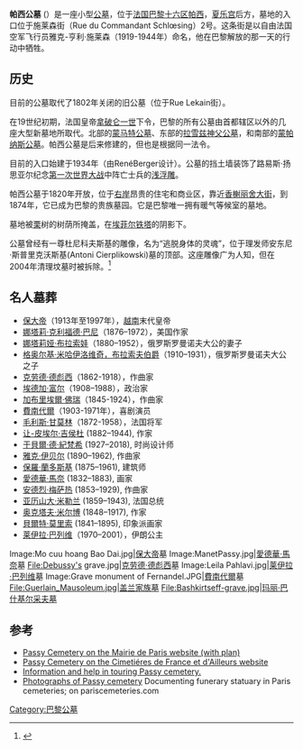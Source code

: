 {{Infobox cemetery
| name        = 帕西公墓
| image       = Passy.JPG
| imagesize   = 240px
| caption     = 帕西公墓，背景为[[埃菲尔铁塔|埃菲尔铁塔]]
| established = 1820
| country     = 法国
| location    = 巴黎[[帕西|帕西]]
| coordinates = {{coord|48|51|45|N|2|17|07|E|region:FR_scale:2000|display=inline,title}}
| type        = 公共
| owner       = Mairie de Paris
| size        = {{convert|1.75|ha|acre}}
| graves      = 2600
| website     = [http://equipement.paris.fr/cimetiere-de-passy-4481 Passy cemetery on the Mairie de Paris]
| findagraveid= 638993
}}
'''帕西公墓''' ({{lang-fr|Cimetière de Passy}}）是一座小型[[公墓|公墓]]，位于[[法国|法国]][[巴黎十六区|巴黎十六区]][[帕西|帕西]]，[[夏乐宫|夏乐宫]]后方，墓地的入口位于施莱森街（Rue du Commandant Schlœsing）2号。这条街是以自由法国空军飞行员雅克-亨利·施莱森（1919-1944年）命名，他在巴黎解放的那一天的行动中牺牲。

==历史==
目前的公墓取代了1802年关闭的旧公墓（位于Rue Lekain街）。

在19世纪初期，法国皇帝[[拿破仑一世|拿破仑一世]]下令，巴黎的所有公墓由首都辖区以外的几座大型新墓地所取代。北部的[[蒙马特公墓|蒙马特公墓]]、东部的[[拉雪兹神父公墓|拉雪兹神父公墓]]，和南部的[[蒙帕纳斯公墓|蒙帕纳斯公墓]]。帕西公墓是后来修建的，但也是根据同一法令。

目前的入口始建于1934年（由RenéBerger设计）。公墓的挡土墙装饰了路易斯·扬思亚尔纪念[[第一次世界大战|第一次世界大战]]中阵亡士兵的[[浅浮雕|浅浮雕]]。

帕西公墓于1820年开放，位于[[右岸|右岸]]昂贵的住宅和商业区，靠近[[香榭丽舍大街|香榭丽舍大街]]，到1874年，它已成为巴黎的贵族墓园。它是巴黎唯一拥有暖气等候室的墓地。

墓地被[[栗|栗]]树的树荫所掩盖，在[[埃菲尔铁塔|埃菲尔铁塔]]的阴影下。

公墓曾经有一尊杜尼科夫斯基的雕像，名为“逃脱身体的灵魂”，位于理发师安东尼·斯普里克沃斯基(Antoni Cierplikowski)墓的顶部。这座雕像广为人知，但在2004年清理坟墓时被拆除。<ref>{{Cite web |url=http://pariscemeteries.blogspot.nl/2011/07/mystery-of-antoine-cierplikowski-passy.html |title=The Mystery of Antoine Cierplikowski |access-date=2020-10-23 |archive-date=2016-03-04 |archive-url=https://web.archive.org/web/20160304040827/http://pariscemeteries.blogspot.nl/2011/07/mystery-of-antoine-cierplikowski-passy.html }}</ref> 

==名人墓葬==
*[[保大帝|保大帝]]（1913年至1997年），[[越南|越南]]末代皇帝
*[[娜塔莉·克利福德·巴尼|娜塔莉·克利福德·巴尼]]（1876–1972），美国作家
*[[娜塔莉娅·布拉索娃|娜塔莉娅·布拉索娃]]（1880–1952），俄罗斯罗曼诺夫大公的妻子
*[[格奥尔基·米哈伊洛维奇，布拉索夫伯爵|格奥尔基·米哈伊洛维奇，布拉索夫伯爵]]（1910–1931），俄罗斯罗曼诺夫大公之子
*[[克劳德·德彪西|克劳德·德彪西]]（1862-1918），作曲家
*[[埃德加·富尔|埃德加·富尔]]（1908–1988），政治家
*[[加布里埃爾·佛瑞|加布里埃爾·佛瑞]]（1845-1924），作曲家
*[[費南代爾|費南代爾]]（1903-1971年），喜剧演员
*[[毛利斯·甘莫林|毛利斯·甘莫林]]（1872-1958），法国将军
*[[让-皮埃尔·吉侯杜|让-皮埃尔·吉侯杜]] (1882–1944), 作家
*[[于貝爾·德·紀梵希|于貝爾·德·紀梵希]] (1927–2018), 时尚设计师
*[[雅克·伊贝尔|雅克·伊贝尔]] (1890–1962), 作曲家
*[[保羅·蘭多斯基|保羅·蘭多斯基]] (1875–1961), 建筑师
*[[愛德華·馬奈|愛德華·馬奈]] (1832–1883), 画家
*[[安德烈·梅萨热|安德烈·梅萨热]] (1853–1929), 作曲家
*[[亚历山大·米勒兰|亚历山大·米勒兰]] (1859–1943), 法国总统
*[[奥克塔夫·米尔博|奥克塔夫·米尔博]] (1848–1917), 作家
*[[貝爾特·莫里索|貝爾特·莫里索]] (1841–1895), 印象派画家
*[[莱伊拉·巴列维|莱伊拉·巴列维]]（1970–2001），伊朗公主

<gallery widths="200px" heights="200px" perrow="5">
Image:Mo cuu hoang Bao Dai.jpg|[[保大帝|保大帝]]墓
Image:ManetPassy.jpg|[[愛德華·馬奈|愛德華·馬奈]]墓
File:Debussy's grave.jpg|[[克劳德·德彪西|克劳德·德彪西]]墓
Image:Leila Pahlavi.jpg|[[莱伊拉·巴列维|莱伊拉·巴列维]]墓
Image:Grave monument of Fernandel.JPG|[[費南代爾|費南代爾]]墓
File:Guerlain_Mausoleum.jpg|盖兰家族墓
File:Bashkirtseff-grave.jpg|玛丽·巴什基尔采夫墓
</gallery>

{{wide image|Trocadero and cemetery.jpg|800px|从[[埃菲尔铁塔|埃菲尔铁塔]]俯瞰，帕西公墓位于[[夏乐宫|夏乐宫]]后方}}

==参考==
{{reflist}}
* [https://web.archive.org/web/20170920143119/http://equipement.paris.fr/cimetiere-de-passy-4481 Passy Cemetery on the Mairie de Paris website (with plan)]
* [http://www.landrucimetieres.fr/spip/spip.php?article273 Passy Cemetery on the Cimetiéres de France et d'Ailleurs website] {{Wayback|url=http://www.landrucimetieres.fr/spip/spip.php?article273 |date=20170228221445 }}
* [https://web.archive.org/web/20110110032834/http://www.pariscemeteries.com/pages/passy.html Information and help in touring Passy cemetery.]
* [https://web.archive.org/web/20070612082724/http://www.pariscemeteries.com/pagefoto/passy_fot.html Photographs of Passy cemetery] Documenting funerary statuary in Paris cemeteries; on pariscemeteries.com
[[Category:巴黎公墓|Category:巴黎公墓]]